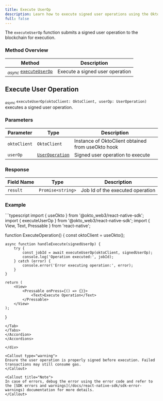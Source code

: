 ```yaml
---
title: Execute UserOp
description: Learn how to execute signed user operations using the Okto SDK.
full: false
---
```



The `executeUserOp` function submits a signed user operation to the blockchain for execution.

### Method Overview

| Method | Description |
|---------|-------------|
| <sub><i>async</i></sub> [`executeUserOp`](#execute-user-op) | Execute a signed user operation |

<div className="method-box">

## Execute User Operation

<sub><i>async</i></sub> `executeUserOp(oktoClient: OktoClient, userOp: UserOperation)` executes a signed user operation.

### Parameters

| Parameter | Type | Description |
|-----------|------|-------------|
| `oktoClient` | `OktoClient` | Instance of OktoClient obtained from useOkto hook |
| `userOp` | [`UserOperation`](/docs/react-native-sdk/technical-reference#models) | Signed user operation to execute |

### Response

<Callout title="Success Response">

| Field Name | Type | Description |
|------------|------|-------------|
| `result` | `Promise<string>` | Job Id of the executed operation |

</Callout>

### Example

<Accordions>
<Accordion title="Usage">
<Tabs items={['TypeScript']}>
<Tab value="TypeScript">
```typescript
import { useOkto } from '@okto_web3/react-native-sdk';
import { executeUserOp } from '@okto_web3/react-native-sdk';
import { View, Text, Pressable } from 'react-native';

function ExecuteOperation() {
    const oktoClient = useOkto();

    async function handleExecute(signedUserOp) {
        try {
            const jobId = await executeUserOp(oktoClient, signedUserOp);
            console.log('Operation executed:', jobId);
        } catch (error) {
            console.error('Error executing operation:', error);
        }
    }

    return (
        <View>
            <Pressable onPress={() => {}}>
                <Text>Execute Operation</Text>
            </Pressable>
        </View>
    );
}
```
</Tab>
</Tabs>
</Accordion>
</Accordions>

</div>

<Callout type="warning">
Ensure the user operation is properly signed before execution. Failed transactions may still consume gas.
</Callout>

<Callout title="Note">
In case of errors, debug the error using the error code and refer to the [SDK errors and warnings](/docs/react-native-sdk/sdk-error-warnings) documentation for more details.
</Callout>